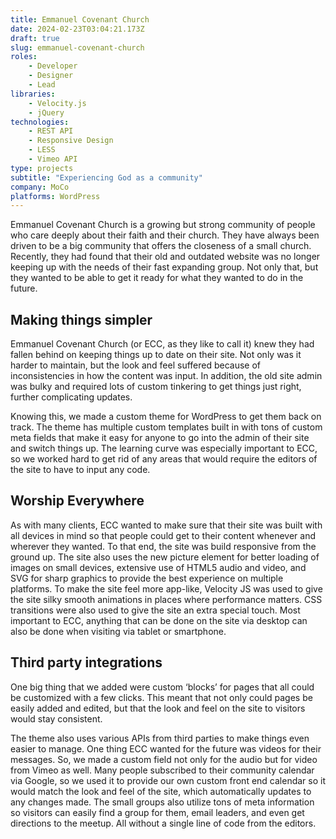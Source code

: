 ```yaml
---
title: Emmanuel Covenant Church
date: 2024-02-23T03:04:21.173Z
draft: true
slug: emmanuel-covenant-church
roles:
    - Developer
    - Designer
    - Lead
libraries:
    - Velocity.js
    - jQuery
technologies:
    - REST API
    - Responsive Design
    - LESS
    - Vimeo API
type: projects
subtitle: "Experiencing God as a community"
company: MoCo
platforms: WordPress
---
```

Emmanuel Covenant Church is a growing but strong community of people who care deeply about their faith and their church. They have always been driven to be a big community that offers the closeness of a small church. Recently, they had found that their old and outdated website was no longer keeping up with the needs of their fast expanding group. Not only that, but they wanted to be able to get it ready for what they wanted to do in the future.


## Making things simpler

Emmanuel Covenant Church (or ECC, as they like to call it) knew they had fallen behind on keeping things up to date on their site. Not only was it harder to maintain, but the look and feel suffered because of inconsistencies in how the content was input. In addition, the old site admin was bulky and required lots of custom tinkering to get things just right, further complicating updates.

Knowing this, we made a custom theme for WordPress to get them back on track. The theme has multiple custom templates built in with tons of custom meta fields that make it easy for anyone to go into the admin of their site and switch things up. The learning curve was especially important to ECC, so we worked hard to get rid of any areas that would require the editors of the site to have to input any code.


## Worship Everywhere

As with many clients, ECC wanted to make sure that their site was built with all devices in mind so that people could get to their content whenever and wherever they wanted. To that end, the site was build responsive from the ground up. The site also uses the new picture element for better loading of images on small devices, extensive use of HTML5 audio and video, and SVG for sharp graphics to provide the best experience on multiple platforms. To make the site feel more app-like, Velocity JS was used to give the site silky smooth animations in places where performance matters. CSS transitions were also used to give the site an extra special touch. Most important to ECC, anything that can be done on the site via desktop can also be done when visiting via tablet or smartphone.


## Third party integrations

One big thing that we added were custom ‘blocks’ for pages that all could be customized with a few clicks. This meant that not only could pages be easily added and edited, but that the look and feel on the site to visitors would stay consistent.

The theme also uses various APIs from third parties to make things even easier to manage. One thing ECC wanted for the future was videos for their messages. So, we made a custom field not only for the audio but for video from Vimeo as well. Many people subscribed to their community calendar via Google, so we used it to provide our own custom front end calendar so it would match the look and feel of the site, which automatically updates to any changes made. The small groups also utilize tons of meta information so visitors can easily find a group for them, email leaders, and even get directions to the meetup. All without a single line of code from the editors.
